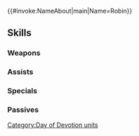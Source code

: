 {{#invoke:NameAbout|main|Name=Robin}}{{HeroPage Tabs}}
{{Hero Infobox
|Name=Robin
|Title=Tactful Deliverer
|WeaponType=Colorless Tome
|MoveType=Armored
|Person=Robin F
|Origin=Fire Emblem Awakening
|Gender=Female
|actorEN=Lauren Landa
|actorJP=沢城みゆき
|artist=あんべよしろう
|additionDate=February 8, 2022
|releaseDate=February 8, 2022
|cv1=10
|cv2=100300
|TagID=愛の祭ルフレ女
|InternalID=768
|Properties=special,hat
|description=A tactician of Ylisse joining in on the Day of Devotion festivities in hopes of expressing her gratitude to those she holds dear. Appears in Fire Emblem Awakening.
}}
{{Stats Page
|Lv1HP=20|Lv1ATK=11|Lv1SPD=3|Lv1DEF=11|Lv1RES=9
|GRHP=50|GRATK=70|GRSPD=30|GRDEF=65|GRRES=75
}}
==Skills==
===Weapons===
{{Weapons Table
|weapon1=Stone
|weapon1Default=1
|weapon1Unlock=1
|weapon2=Elstone
|weapon2Default=2
|weapon2Unlock=2
|weapon3=Atlas (weapon)
|weapon3Default=4
|weapon3Unlock=3
|weapon4=Achimenes Furl
|weapon4Default=5
|weapon4Unlock=5
}}
===Assists===
{{Assists Table}}
===Specials===
{{Specials Table
|special1=Chilling Wind
|special1Default=4
|special1Unlock=3
|special2=Iceberg
|special2Unlock=4
}}
===Passives===
{{Passives Table
|passiveB1=Even Follow-Up 1
|passiveB2=Even Follow-Up 2
|passiveB3=Even Follow-Up 3
|passiveB1Unlock=1
|passiveB2Unlock=2
|passiveB3Unlock=4
|passiveC1=A/D Far Save 1
|passiveC2=A/D Far Save 2
|passiveC3=A/D Far Save 3
|passiveC1Unlock=3
|passiveC2Unlock=4
|passiveC3Unlock=5
}}
{{Heroes Navbox}}
[[Category:Day of Devotion units]]